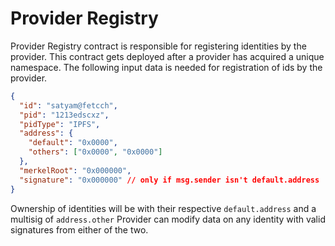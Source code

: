 # Provider Registry

Provider Registry contract is responsible for registering identities by the provider. This contract gets deployed after a provider has acquired a unique namespace. The following input data is needed for registration of ids by the provider.

```json
{
  "id": "satyam@fetcch",
  "pid": "1213edscxz",
  "pidType": "IPFS",
  "address": {
    "default": "0x0000",
    "others": ["0x0000", "0x0000"]
  },
  "merkelRoot": "0x000000",
  "signature": "0x000000" // only if msg.sender isn't default.address
}
```

Ownership of identities will be with their respective `default.address` and a multisig of `address.other`
Provider can modify data on any identity with valid signatures from either of the two.
